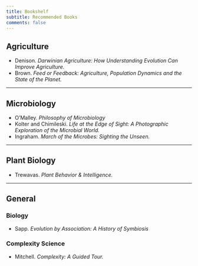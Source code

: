 ```yaml
---
title: Bookshelf
subtitle: Recommended Books
comments: false
---
```

## <i class="fas fa-seedling"></i> Agriculture  

- Denison. *Darwinian Agriculture: How Understanding Evolution Can Improve Agriculture.*  
- Brown. *Feed or Feedback: Agriculture, Population Dynamics and the State of the Planet.*  

---

## <i class="fas fa-microscope"></i> Microbiology  


- O'Malley. *Philosophy of Microbiology*
- Kolter and Chimileski. *Life at the Edge of Sight: A Photographic Exploration of the Microbial World.*   
- Ingraham. *March of the Microbes: Sighting the Unseen.*

---

## <i class="fas fa-leaf"></i> Plant Biology  

- Trewavas. *Plant Behavior & Intelligence.*

---

## <i class="fas fa-book-open"></i> General
### Biology
- Sapp. *Evolution by Association: A History of Symbiosis* 

### Complexity Science

- Mitchell. *Complexity: A Guided Tour.*